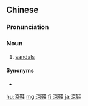 {{also|凉鞋}}
==Chinese==
{{zh-forms|s=凉鞋}}

===Pronunciation===
{{zh-pron
|m=liángxié
|c=loeng4 haai4
|h=pfs=liòng-hài
|mn=liâng-ê/liâng-ôe
|cat=n
}}

===Noun===
{{zh-noun}}

# [[sandals]]

====Synonyms====
* {{zh-l|草鞋}}

{{zh-cat|Footwear}}

[[hu:涼鞋]]
[[mg:涼鞋]]
[[fj:涼鞋]]
[[ja:涼鞋]]